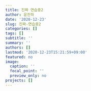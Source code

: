 ```yaml
---
title: 진짜 연습중2
author: 윤진하
date: '2020-12-23'
slug: 진짜-연습중2
categories: []
tags: []
subtitle: ''
summary: ''
authors: []
lastmod: '2020-12-23T15:21:59+09:00'
featured: no
image:
  caption: ''
  focal_point: ''
  preview_only: no
projects: []
---
```

